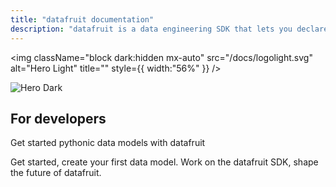 ```yaml
---
title: "datafruit documentation"
description: "datafruit is a data engineering SDK that lets you declare models and pipelines as code. It makes it easy to define, run, and manage reliable, versioned data workflows across your stack."
---
```


<img
  className="block dark:hidden mx-auto"
  src="/docs/logolight.svg"
  alt="Hero Light"
  title=""
  style={{ width:"56%" }}
/>

<img
  className="hidden dark:block"
  src="/docs/logodark.svg"
  alt="Hero Dark"
  title={true}
/>

## For developers

Get started pythonic data models with datafruit

<CardGroup cols={2}>
  <Card title="Quickstart" icon="code" href="quickstart">
    Get started, create your first data model.
  </Card>
  <Card title="Contributing" icon="screwdriver-wrench" href="https://github.com/datafruit-dev/datafruit">
    Work on the datafruit SDK, shape the future of datafruit.
  </Card>
</CardGroup>

<Card title="Developer roadmap" icon="sparkles" href="developer_roadmap">
  
</Card>